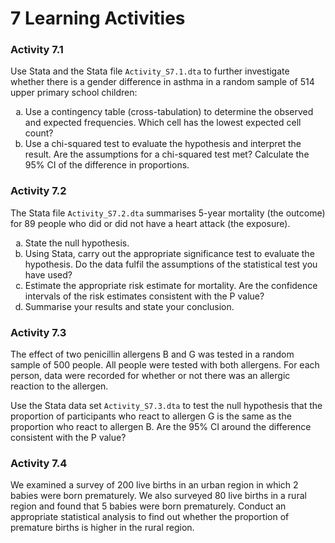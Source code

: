 # **7**    Learning Activities {-}

### Activity 7.1 {-}

Use Stata and the Stata file `Activity_S7.1.dta` to further investigate whether there is a gender difference in asthma in a random sample of 514 upper primary school children:

a) Use a contingency table (cross-tabulation) to determine the observed and expected frequencies. Which cell has the lowest expected cell count?
b) Use a chi-squared test to evaluate the hypothesis and interpret the result. Are the assumptions for a chi-squared test met? Calculate the 95% CI of the difference in proportions.

### Activity 7.2 {-}
The Stata file `Activity_S7.2.dta` summarises 5-year mortality (the outcome) for 89 people who did or did not have a heart attack (the exposure).

a) State the null hypothesis.
b) Using Stata, carry out the appropriate significance test to evaluate the hypothesis. Do the data fulfil the assumptions of the statistical test you have used?
c) Estimate the appropriate risk estimate for mortality. Are the confidence intervals of the risk estimates consistent with the P value?
d) Summarise your results and state your conclusion.

### Activity 7.3 {-}
The effect of two penicillin allergens B and G was tested in a random sample of 500 people. All people were tested with both allergens. For each person, data were recorded for whether or not there was an allergic reaction to the allergen.

Use the Stata data set `Activity_S7.3.dta` to test the null hypothesis that the proportion of participants who react to allergen G is the same as the proportion who react to allergen B. Are the 95% CI around the difference consistent with the P value?

### Activity 7.4 {-}
We examined a survey of 200 live births in an urban region in which 2 babies were born prematurely. We also surveyed 80 live births in a rural region and found that 5 babies were born prematurely. Conduct an appropriate statistical analysis to find out whether the proportion of premature births is higher in the rural region.
